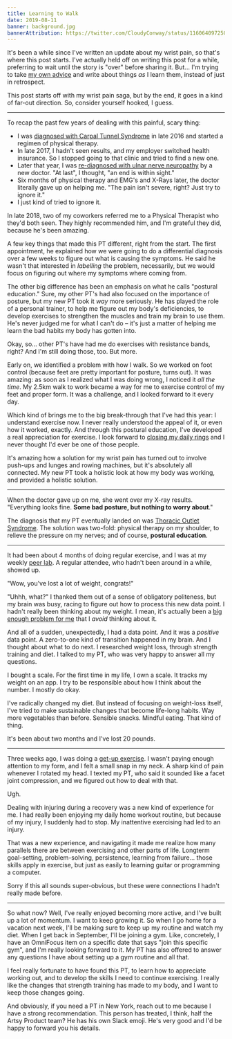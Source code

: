 ```yaml
---
title: Learning to Walk
date: 2019-08-11
banner: background.jpg
bannerAttribution: https://twitter.com/CloudyConway/status/1160640972507832320
---
```



It's been a while since I've written an update about my wrist pain, so that's where this post starts. I've actually held off on writing this post for a while, preferring to wait until the story is "over" before sharing it. But... I'm trying to take [my own advice](/blog/contemporaneous-blogging/) and write about things _as_ I learn them, instead of just in retrospect.

This post starts off with my wrist pain saga, but by the end, it goes in a kind of far-out direction. So, consider yourself hooked, I guess.


---

To recap the past few years of dealing with this painful, scary thing:

- I was [diagnosed with Carpal Tunnel Syndrome](https://twitter.com/ashfurrow/status/778229355956822016) in late 2016 and started a regimen of physical therapy. 
- In late 2017, I hadn't seen results, and my employer switched health insurance. So I stopped going to that clinic and tried to find a new one.
- Later that year, I was [re-diagnosed with ulnar nerve neuropathy](https://ashfurrow.com/blog/it-was-only-a-matter-of-time/) by a new doctor. "At last", I thought, "an end is within sight." 
- Six months of physical therapy and EMG's and X-Rays later, the doctor literally gave up on helping me. "The pain isn't severe, right? Just try to ignore it."
- I just kind of tried to ignore it.

In late 2018, two of my coworkers referred me to a Physical Therapist who they'd both seen. They highly recommended him, and I'm grateful they did, because he's been amazing.

A few key things that made this PT different, right from the start. The first appointment, he explained how we were going to do a differential diagnosis over a few weeks to figure out what is causing the symptoms. He said he wasn't that interested in _labelling_ the problem, necessarily, but we would focus on figuring out where my symptoms where coming from.

The other big difference has been an emphasis on what he calls "postural education." Sure, my other PT's had also focused on the importance of posture, but my new PT took it _way_ more seriously. He has played the role of a personal trainer, to help me figure out my body's deficiencies, to develop exercises to strengthen the muscles and train my brain to use them. He's never judged me for what I can't do – it's just a matter of helping me learn the bad habits my body has gotten into.

Okay, so... other PT's have had me do exercises with resistance bands, right? And I'm still doing those, too. But more. 

Early on, we identified a problem with how I walk. So we worked on foot control (because feet are pretty important for posture, turns out). It was amazing: as soon as I realized what I was doing wrong, I noticed it _all the time_. My 2.5km walk to work became a way for me to exercise control of my feet and proper form. It was a challenge, and I looked forward to it every day.

Which kind of brings me to the big break-through that I've had this year: I understand exercise now. I never really understood the appeal of it, or even how it worked, exactly. And through this postural education, I've developed a real appreciation for exercise. I look forward to [closing my daily rings](https://twitter.com/ashfurrow/status/1142787040628621312) and I never thought I'd ever be one of those people.

It's amazing how a solution for my wrist pain has turned out to involve push-ups and lunges and rowing machines, but it's absolutely all connected. My new PT took a holistic look at how my body was working, and provided a holistic solution.

---

When the doctor gave up on me, she went over my X-ray results. "Everything looks fine. **Some bad posture, but nothing to worry about**."

The diagnosis that my PT eventually landed on was [Thoracic Outlet Syndrome](https://en.wikipedia.org/wiki/Thoracic_outlet_syndrome). The solution was two-fold: physical therapy on my shoulder, to relieve the pressure on my nerves; and of course, **postural education**.

---

It had been about 4 months of doing regular exercise, and I was at my weekly [peer lab](https://peerlab.community). A regular attendee, who hadn't been around in a while, showed up.

"Wow, you've lost a lot of weight, congrats!"

"Uhhh, what?" I thanked them out of a sense of obligatory politeness, but my brain was busy, racing to figure out how to process this new data point. I hadn't really been thinking about my weight. I mean, it's actually been a [big enough problem for me](https://twitter.com/ashfurrow/status/520522083861024769) that I _avoid_ thinking about it.

And all of a sudden, unexpectedly, I had a data point. And it was a _positive_ data point. A zero-to-one kind of transition happened in my brain. And I thought about what to do next. I researched weight loss, through strength training and diet. I talked to my PT, who was very happy to answer all my questions.

I bought a scale. For the first time in my life, I own a scale. It tracks my weight on an app. I try to be responsible about how I think about the number. I mostly do okay.

I've radically changed my diet. But instead of focusing on weight-loss itself, I've tried to make sustainable changes that become life-long habits. Way more vegetables than before. Sensible snacks. Mindful eating. That kind of thing.

It's been about two months and I've lost 20 pounds.

---

Three weeks ago, I was doing a [get-up exercise](https://www.self.com/story/how-to-do-a-turkish-get-up). I wasn't paying enough attention to my form, and I felt a small snap in my neck. A sharp kind of pain whenever I rotated my head. I texted my PT, who said it sounded like a facet joint compression, and we figured out how to deal with that.

Ugh.

Dealing with injuring during a recovery was a new kind of experience for me. I had really been enjoying my daily home workout routine, but because of my injury, I suddenly had to stop. My inattentive exercising had led to an injury.

That was a new experience, and navigating it made me realize how many parallels there are between exercising and other parts of life. Longterm goal-setting, problem-solving, persistence, learning from failure... those skills apply in exercise, but just as easily to learning guitar or programming a computer.

Sorry if this all sounds super-obvious, but these were connections I hadn't really made before.

---

So what now? Well, I've really enjoyed becoming more active, and I've built up a lot of momentum. I want to keep growing it. So when I go home for a vacation next week, I'll be making sure to keep up my routine and watch my diet. When I get back in September, I'll be joining a gym. Like, concretely, I have an OmniFocus item on a specific date that says "join this specific gym", and I'm really looking forward to it. My PT has also offered to answer any questions I have about setting up a gym routine and all that.

I feel really fortunate to have found this PT, to learn how to appreciate working out, and to develop the skills I need to continue exercising. I really like the changes that strength training has made to my body, and I want to keep those changes going.

And obviously, if you need a PT in New York, reach out to me because I have a strong recommendation. This person has treated, I think, half the Artsy Product team? He has his own Slack emoji. He's very good and I'd be happy to forward you his details.

  